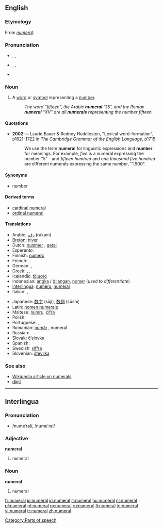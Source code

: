 {{see|numéral}}
==English==
===Etymology===
From {{MF.}} ''[[numéral]]''.

===Pronunciation===
*{{a|RP}} {{AHD|nyo͞o'mərəl}}, {{IPA|/ˈnjuːmərəl/}}, {{SAMPA|/'nju:m@r@l/}}
*{{a|US}} {{AHD|no͞o'mərəl}}, {{IPA|/ˈnumɜrəl/}}, {{SAMPA|/'num3r@l/}}
*{{audio|en-us-numeral.ogg|Audio (US)}}

===Noun===
{{en-noun}}

# A [[word]] or [[symbol]] representing a [[number]].
#:''The word “fifteen”, the Arabic '''numeral''' “15”, and the Roman '''numeral''' “XV” are all '''numerals''' representing the number fifteen.''

====Quotations====
*'''2002''' — Laurie Bauer & Rodney Huddleston, "Lexical word-formation", p1621-1722 in ''The Cambridge Grammar of the English Language'', p1715
*:We use the term '''numeral''' for linguistic expressions and '''number''' for meanings.  For example, ''five'' is a numeral expressing the number "5" - and ''fifteen hundred'' and ''one thousand five hundred'' are different numerals expressing the same number, "1,500".

====Synonyms====
*{{sense|word or symbol representing a number}} [[number]]

====Derived terms====
*[[cardinal numeral]]
*[[ordinal numeral]]

====Translations====
{{trans-top|word or symbol representing a number}}
*Arabic: [[رقم]] (rakam)
*[[Breton]]: [[niver]] {{m}}
*Dutch: [[nummer]] {{n}}, [[getal]] {{n}}
*Esperanto: {{t|eo|numeralo}}
*Finnish: [[numero#Finnish|numero]]
*French: {{t|fr|chiffre|m}}
*German: {{t|de|Zahl|f}}, {{t|de|Ziffer|f}}
*Greek: {{t|el|sc=Grek|αριθμός|m|tr=arithmós}}, {{t|el|sc=Grek|νούμερο|n|tr=número}}, {{t|el|sc=Grek|ψηφίο|n|tr=psephío}}
*Icelandic: [[töluorð]] {{n}}
*Indonesian: [[angka]] / [[bilang|bilangan]], [[nomer]] (''used to differentiate'')
*[[Interlingua]]: [[numero#Interlingua|numero]], [[numeral#Interlingua|numeral]]
*Italian: {{t|it|numero|m}}, {{t|it|cifra|f}}
{{trans-mid}}
*Japanese: [[数字]] (sūji), [[数詞]] (sūshi)
*Latin: [[nomen numerale]]
*Maltese: [[numru]], [[ċifra]] 
*Polish: {{t|pl|liczebnik|m}}
*Portuguese: {{t|pt|número}}, {{t|pt|numeral}}
*Romanian: [[număr]] {{n}} , numeral {{n}}
*Russian: {{t|ru|sc=Cyrl|числительное|tr=čislitjel’noje}}
*Slovak: [[číslovka]] {{f}}
*Spanish: {{t|es|numeral|m}}
*Swedish: [[siffra]] {{c}}
*Slovenian: [[številka]]
{{trans-bottom}}

===See also===
*[[w:Numeral|Wikipedia article on numerals]]
*[[digit]]

----

==Interlingua==

===Pronunciation===
* /numeˈral/, /nume'ral/

===Adjective===
'''numeral'''

# numeral

===Noun===
'''numeral'''

# numeral

[[Category:Parts of speech]]

[[fr:numeral]]
[[io:numeral]]
[[id:numeral]]
[[it:numeral]]
[[hu:numeral]]
[[nl:numeral]]
[[pl:numeral]]
[[pt:numeral]]
[[ro:numeral]]
[[ru:numeral]]
[[fi:numeral]]
[[te:numeral]]
[[vi:numeral]]
[[tr:numeral]]
[[zh:numeral]]